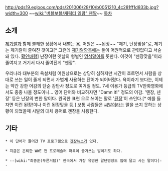 http://pds19.egloos.com/pds/201006/28/10/b0051210_4c281ff1d833b.jpg?width=300
~~[[wiki:"버블보블/캐릭터 일람" 젠짱]]~~
[[목차]]

== 소개 ==
[[제기랄]]과 함께 불쾌한 상황에서 내뱉는 [[욕]]. 어원은 ~~된장~~ "제기, 난장맞을"로, 제기는 제기랄이 줄여진 것이고[* 그런데 [[제기랄]]항목에는 둘이 어원적으로 관련없다고 서술돼 있다. [[확인바람]]] 난장이란 옛날의 형벌인 [[멍석말이]]를 뜻한다. 이것이 "젠장맞을"이라 줄여지고 거기서 다시 줄여진게 "젠장".

우리나라 대부분의 욕설처럼 어원상으로는 상당히 심하지만 시간이 흐르면서 사람을 상대로 쓰는 일이 줄게 되면서 가볍게 사용하는 단어가 되어버렸다. 욕이라기 보다는, 이제는 약간 강한 어감의 단순 감탄사 정도로 여겨질 정도. 7세 이용가 등급의 TV만화영화에서도 종종 나올 정도이니... 영어 단어와 비교하자면 "Damn it!" 정도의 어감. '옌장, 넨장' 등은 난장의 변한 말이다. 완곡한 표현 으로 쓰이는 말로 '[[된장]]'이 쓰인다.[* 예를 들자면 이런 된장!이나 이런 된장맞을 등.] 보통 사람들은 [[씨발]]이라는 말을 쓰지 못하는 상황이 되었을때 시발의 대체 용어로 젠장을 사용한다.

== 기타 ==
 * 이 단어가 들어간 TV 프로그램으로 [[젠장뉴스]]가 있다.

 * 지금은 은퇴한 WWE 전 프로레슬러 파룩이 즐겨쓰는 말이기도 하다.

 * --[wiki:"최종훈(푸른거탑)" 한국에서 가장 유명한 말년병장도 입에 달고 사는 말이다]--
